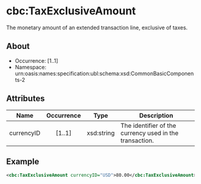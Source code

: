 # cbc:TaxExclusiveAmount

The monetary amount of an extended transaction line, exclusive of taxes.

## About

- Occurrence: [1..1]
- Namespace: urn:oasis:names:specification:ubl:schema:xsd:CommonBasicComponents-2

## Attributes

| Name        | Occurrence | Type        | Description                                            |
|-------------|:----------:|-------------|--------------------------------------------------------|
| currencyID  |   [1..1]   | xsd:string  | The identifier of the currency used in the transaction. |

## Example

```xml
<cbc:TaxExclusiveAmount currencyID="USD">80.00</cbc:TaxExclusiveAmount>
